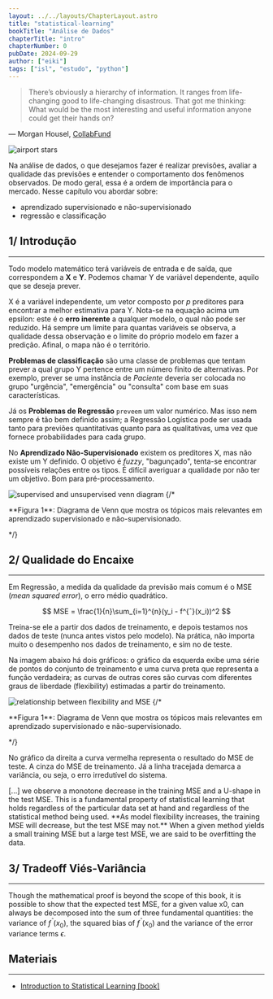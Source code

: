 ```yaml
---
layout: ../../layouts/ChapterLayout.astro
title: "statistical-learning"
bookTitle: "Análise de Dados"
chapterTitle: "intro"
chapterNumber: 0
pubDate: 2024-09-29
author: ["eiki"]
tags: ["isl", "estudo", "python"]
---
```






<blockquote class="italic text-right">
	<p>
		There’s obviously a hierarchy of information. It ranges from
		life-changing good to life-changing disastrous. That got me thinking:
		What would be the most interesting and useful information anyone could
		get their hands on?
	</p>
</blockquote>

<p class="text-right">
	— Morgan Housel, <a href="https://collabfund.com/blog/information-that-would-get-your-attention/" class="underline underline-offset-2 text-blue-700">CollabFund</a>
</p>
<Image src={stars} alt="airport stars" class="max-w-full pb-10" />

Na análise de dados, o que desejamos fazer é realizar previsões, avaliar a qualidade das previsões e entender o comportamento dos fenômenos observados. De modo geral, essa é a ordem de importância para o mercado. Nesse capítulo vou abordar sobre:

<ul class="list-disc list-inside">
	<li>aprendizado supervisionado e não-supervisionado</li>
	<li>regressão e classificação</li>
</ul>

<h2 class="text-2xl font-bold pt-10">1/ Introdução</h2>

<hr class="h-px mb-3 mx-5 mt-0 bg-gray-600 border-0 lg:max-w-4xl dark:bg-gray-400"></hr>

Todo modelo matemático terá variáveis de entrada e de saída, que correspondem a **X** e **Y**. Podemos chamar Y de variável dependente, aquilo que se deseja prever.

<Latex formula={f1} />

X é a variável independente, um vetor composto por _p_ preditores para encontrar a melhor estimativa para Y. Nota-se na equação acima um epsilon: este é o **erro inerente** a qualquer modelo, o qual não pode ser reduzido. Há sempre um limite para quantas variáveis se observa, a qualidade dessa observação e o limite do próprio modelo em fazer a predição. Afinal, o mapa não é o território.

<Latex formula={f2} />

**Problemas de classificação** são uma classe de problemas que tentam prever a qual grupo Y pertence entre um número finito de alternativas. Por exemplo, prever se uma instância de _Paciente_ deveria ser colocada no grupo "urgência", "emergência" ou "consulta" com base em suas características.

Já os **Problemas de Regressão** <code class='bg-zinc-200 text-zinc-600 p-2'>preveem</code> um valor numérico. Mas isso nem sempre é tão bem definido assim; a Regressão Logística pode ser usada tanto para previões quantitativas quanto para as qualitativas, uma vez que fornece probabilidades para cada grupo.

No **Aprendizado Não-Supervisionado** existem os preditores X, mas não existe um Y definido. O objetivo é _fuzzy_, "bagunçado", tenta-se encontrar possíveis relações entre os tipos. É difícil averiguar a qualidade por não ter um objetivo. Bom para pré-processamento.

<div class="max-w-lg mx-auto py-5">
	<Image src={diagram} alt="supervised and unsupervised venn diagram" />
	{/* <p class="text-lg text-zinc-600 text-center">**Figura 1**: Diagrama de Venn que mostra os tópicos mais relevantes em aprendizado supervisionado e não-supervisionado.</p> */}
</div>

<h2 class="text-2xl font-bold pt-10">2/ Qualidade do Encaixe</h2>
<hr class="h-px mb-3 mx-5 mt-0 bg-gray-600 border-0 lg:max-w-4xl dark:bg-gray-400"></hr>

Em Regressão, a medida da qualidade da previsão mais comum é o MSE
(_mean squared error_), o erro médio quadrático.

$$
MSE = \frac{1}{n}\sum_{i=1}^{n}(y_i - f^{ˆ}(x_i))^2
$$

Treina-se ele a partir dos dados de treinamento, e depois testamos
nos dados de teste (nunca antes vistos pelo modelo). Na prática, não
importa muito o desempenho nos dados de treinamento, e sim no de teste.


Na imagem abaixo há dois gráficos: o gráfico da esquerda exibe uma série de pontos do
conjunto de treinamento e uma curva preta que representa a função verdadeira; as curvas de outras
cores são curvas com diferentes graus de liberdade (flexibility) estimadas a partir do treinamento.


<div class="max-w-3xl mx-auto py-5">
	<Image src={flexibility} alt="relationship between flexibility and MSE" />
	{/* <p class="text-lg text-zinc-600 text-center">**Figura 1**: Diagrama de Venn que mostra os tópicos mais relevantes em aprendizado supervisionado e não-supervisionado.</p> */}
</div>

No gráfico da direita a curva vermelha representa o resultado do MSE de teste. A cinza
do MSE de treinamento. Já a linha tracejada demarca a variância, ou seja, o 
erro irredutível do sistema. 

<div class="bg-zinc-200 border border-black p-5 m-10">
	[...] we observe a monotone decrease in the training
	MSE and a U-shape in the test MSE. This is a fundamental property of
	statistical learning that holds regardless of the particular data set at hand
	and regardless of the statistical method being used. **As model flexibility
	increases, the training MSE will decrease, but the test MSE may not.** When
	a given method yields a small training MSE but a large test MSE, we are
	said to be overfitting the data.
</div>

<h2 class="text-2xl font-bold pt-10">3/ Tradeoff Viés-Variância</h2>
<hr class="h-px mb-3 mx-5 mt-0 bg-gray-600 border-0 lg:max-w-4xl dark:bg-gray-400"></hr>


Though the mathematical proof is beyond the scope of this book, it is
possible to show that the expected test MSE, for a given value x0, can
always be decomposed into the sum of three fundamental quantities: the
variance of $f^{ˆ}(x_0)$, the squared bias of $f^{ˆ}(x_0)$ and the variance of the error
variance terms $\epsilon$.

<h2 class="text-2xl font-bold pt-10">Materiais</h2>

<hr class="h-px mb-3 mx-5 mt-0 bg-gray-600 border-0 lg:max-w-4xl dark:bg-gray-400"></hr>

<ul class="list-disc list-inside pb-10">
	<li>
		<a
			href="https://www.statlearning.com/"
			class="text-blue-700 underline underline-offset-2"
			target="_blank"
		>
			Introduction to Statistical Learning [book]
		</a>
	</li>
</ul>
